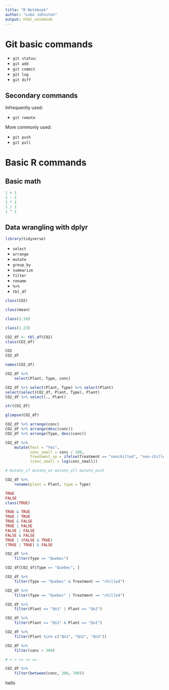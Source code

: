 ```yaml
---
title: "R Notebook"
author: "Luke Johnston"
output: html_notebook
---
```


# Git basic commands

- `git status`: 
- `git add`
- `git commit`
- `git log`
- `git diff`

## Secondary commands

Infrequently used:

- `git remote`

More commonly used:

- `git push`
- `git pull`

# Basic R commands

## Basic math

```r
1 + 1
1 - 1
1 * 1
1 / 1
1 ^ 1
```

## Data wrangling with dplyr

```r
library(tidyverse)
```

- `select`
- `arrange`
- `mutate`
- `group_by`
- `summarize`
- `filter`
- `rename`
- `%>%`
- `tbl_df`

```r
class(CO2)
```

```r
class(mean)
```

```r
class(1:10)
```

```r
class(1.23)
```

```r
CO2_df <- tbl_df(CO2)
class(CO2_df)
```

```r
CO2
CO2_df
```

```r
names(CO2_df)
```


```r
CO2_df %>%
    select(Plant, Type, conc)
```

```r
CO2_df %>% select(Plant, Type) %>% select(Plant)
select(select(CO2_df, Plant, Type), Plant)
CO2_df %>% select(., Plant)
```

```r
str(CO2_df)
```

```r
glimpse(CO2_df)
```

```r
CO2_df %>% arrange(conc)
CO2_df %>% arrange(desc(conc))
CO2_df %>% arrange(Type, desc(conc))
```

```r
CO2_df %>%
    mutate(Test = "Yes",
           conc_small = conc / 100,
           Treatment_sp = ifelse(Treatment == "nonchilled", "non-chilled", Treatment),
           lconc_small = log(conc_small))

# mutate_if mutate_at mutate_all mutate_each
```

```r
CO2_df %>% 
    rename(plant = Plant, type = Type)
```

```r
TRUE
FALSE
class(TRUE)

TRUE & TRUE
TRUE | TRUE
TRUE & FALSE
TRUE | FALSE
FALSE | FALSE
FALSE & FALSE
TRUE | (FALSE & TRUE)
(TRUE | TRUE) & FALSE
```


```r
CO2_df %>% 
    filter(Type == "Quebec")

CO2_df[CO2_df$Type == "Quebec", ]
```

```r
CO2_df %>% 
    filter(Type == "Quebec" & Treatment == "chilled")

CO2_df %>% 
    filter(Type == "Quebec" | Treatment == "chilled")

CO2_df %>% 
    filter(Plant == "Qn1" | Plant == "Qn2")

CO2_df %>% 
    filter(Plant == "Qn1" & Plant == "Qn2")

CO2_df %>% 
    filter(Plant %in% c("Qn1", "Qn2", "Qn3"))

CO2_df %>% 
    filter(conc > 300)

# > < >= <= ==

CO2_df %>% 
    filter(between(conc, 300, 700))
```

hello
